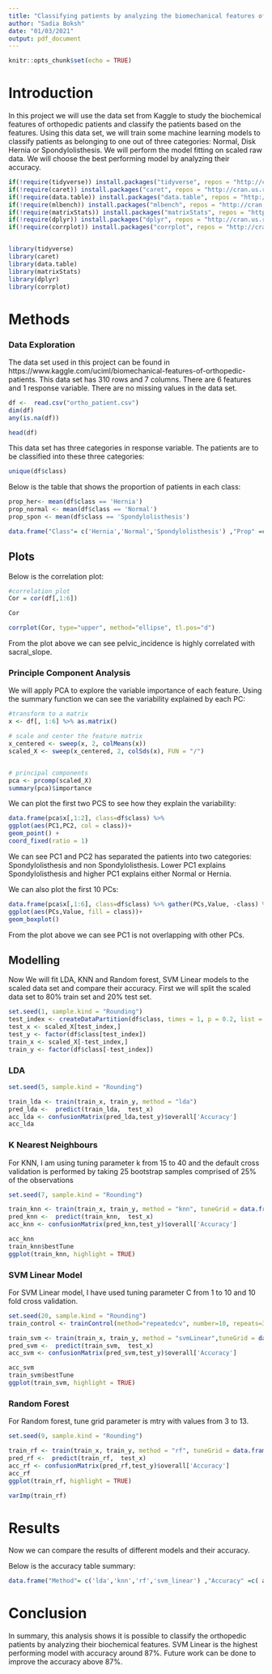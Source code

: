 ```yaml
---
title: "Classifying patients by analyzing the biomechanical features of orthopedic patients"
author: "Sadia Boksh"
date: "01/03/2021"
output: pdf_document
---
```


```r
knitr::opts_chunk$set(echo = TRUE)
```

# Introduction

In this project we will use the data set from Kaggle to study the biochemical features of orthopedic patients and classify the patients based on the features. Using this data set, we will train some machine learning models to classify patients as belonging to one out of three categories: Normal, Disk Hernia or Spondylolisthesis. We will perform the model fitting on scaled raw data. We will choose the best performing model by analyzing their accuracy.


```r
if(!require(tidyverse)) install.packages("tidyverse", repos = "http://cran.us.r-project.org")
if(!require(caret)) install.packages("caret", repos = "http://cran.us.r-project.org")
if(!require(data.table)) install.packages("data.table", repos = "http://cran.us.r-project.org")
if(!require(mlbench)) install.packages("mlbench", repos = "http://cran.us.r-project.org")
if(!require(matrixStats)) install.packages("matrixStats", repos = "http://cran.us.r-project.org")
if(!require(dplyr)) install.packages("dplyr", repos = "http://cran.us.r-project.org")
if(!require(corrplot)) install.packages("corrplot", repos = "http://cran.us.r-project.org")


library(tidyverse)
library(caret)
library(data.table)
library(matrixStats)
library(dplyr)
library(corrplot)

```

# Methods


### Data Exploration

The data set used in this project can be found in https://www.kaggle.com/uciml/biomechanical-features-of-orthopedic-patients. This data set has 310 rows and 7 columns. There are 6 features and 1 response variable. There are no missing values in the data set.

```r
df <-  read.csv("ortho_patient.csv")
dim(df)
any(is.na(df))
```

```r
head(df)
```

This data set has three categories in response variable. The patients are to be classified into these three categories:

```r
unique(df$class)
```

Below is the table that shows the proportion of patients in each class:

```r
prop_her<- mean(df$class == 'Hernia')
prop_normal <- mean(df$class == 'Normal')
prop_spon <- mean(df$class == 'Spondylolisthesis')

data.frame("Class"= c('Hernia','Normal','Spondylolisthesis') ,"Prop" =c(prop_her, prop_normal, prop_spon))
```
## Plots


Below is the correlation plot: 

```r

#correlation plot
Cor = cor(df[,1:6])

Cor

corrplot(Cor, type="upper", method="ellipse", tl.pos="d")


```

From the plot above we can see pelvic_incidence is highly correlated with sacral_slope.


### Principle Component Analysis

We will apply PCA to explore the variable importance of each feature. Using the summary function we can see the variability explained by each PC:

```r

#transform to a matrix
x <- df[, 1:6] %>% as.matrix()

# scale and center the feature matrix
x_centered <- sweep(x, 2, colMeans(x))
scaled_X <- sweep(x_centered, 2, colSds(x), FUN = "/") 


# principal components
pca <- prcomp(scaled_X)
summary(pca)$importance
```

We can plot the first two PCS to see how they explain the variability:

```r

data.frame(pca$x[,1:2], class=df$class) %>% 
ggplot(aes(PC1,PC2, col = class))+
geom_point() +
coord_fixed(ratio = 1)
```


We can see PC1 and PC2 has separated the patients into two categories: Spondylolisthesis and non Spondylolisthesis. Lower PC1 explains Spondylolisthesis and higher PC1 explains either Normal or Hernia.

We can also plot the first 10 PCs:

```r
data.frame(pca$x[,1:6], class=df$class) %>% gather(PCs,Value, -class) %>%
ggplot(aes(PCs,Value, fill = class))+
geom_boxplot()
```

From the plot above we can see PC1 is not overlapping with other PCs.


## Modelling 

Now We will fit LDA, KNN and Random forest, SVM Linear models to the scaled data set and compare their accuracy. 
First we will split the scaled data set to 80% train set and 20% test set.

```r
set.seed(1, sample.kind = "Rounding")
test_index <- createDataPartition(df$class, times = 1, p = 0.2, list = FALSE)
test_x <- scaled_X[test_index,]
test_y <- factor(df$class[test_index])
train_x <- scaled_X[-test_index,]
train_y <- factor(df$class[-test_index])
```

### LDA

```r
set.seed(5, sample.kind = "Rounding")

train_lda <- train(train_x, train_y, method = "lda")
pred_lda <-  predict(train_lda,  test_x)
acc_lda <- confusionMatrix(pred_lda,test_y)$overall['Accuracy']
acc_lda
```

### K Nearest Neighbours

For KNN, I am using tuning parameter k from 15 to 40 and the default cross validation is performed by taking 25 bootstrap samples comprised of 25% of the observations

```r
set.seed(7, sample.kind = "Rounding")

train_knn <- train(train_x, train_y, method = "knn", tuneGrid = data.frame(k=c(15:40,2)))
pred_knn <-  predict(train_knn,  test_x)
acc_knn <- confusionMatrix(pred_knn,test_y)$overall['Accuracy']

acc_knn
train_knn$bestTune
ggplot(train_knn, highlight = TRUE)
```

### SVM Linear Model

For SVM Linear model, I have used tuning parameter C from 1 to 10 and 10 fold cross validation.

```r

set.seed(20, sample.kind = "Rounding")
train_control <- trainControl(method="repeatedcv", number=10, repeats=3)

train_svm <- train(train_x, train_y, method = "svmLinear",tuneGrid = data.frame(C=c(1:10,2)), trControl = train_control)
pred_svm <-  predict(train_svm,  test_x)
acc_svm <- confusionMatrix(pred_svm,test_y)$overall['Accuracy']

acc_svm
train_svm$bestTune
ggplot(train_svm, highlight = TRUE)
```


### Random Forest

For Random forest, tune grid parameter is mtry with values from 3 to 13.

```r
set.seed(9, sample.kind = "Rounding")

train_rf <- train(train_x, train_y, method = "rf", tuneGrid = data.frame(mtry=c(3, 5, 7, 9, 11, 13)), importance=TRUE)
pred_rf <-  predict(train_rf,  test_x)
acc_rf <- confusionMatrix(pred_rf,test_y)$overall['Accuracy']
acc_rf
ggplot(train_rf, highlight = TRUE)
```

```r
varImp(train_rf)
```


# Results

Now we can compare the results of different models and their accuracy.

Below is the accuracy table summary:

```r
data.frame("Method"= c('lda','knn','rf','svm_linear') ,"Accuracy" =c( acc_lda, acc_knn, acc_rf, acc_svm))
```


# Conclusion

In summary, this analysis shows it is possible to classify the orthopedic patients by analyzing their biochemical features. SVM Linear is the highest performing model with accuracy around 87%. Future work can be done to improve the accuracy above 87%.



